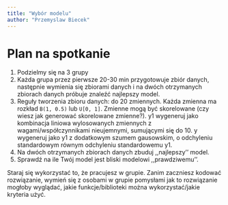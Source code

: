 ```yaml
---
title: "Wybór modelu"
author: "Przemyslaw Biecek"
---
```


# Plan na spotkanie

1. Podzielmy się na 3 grupy
2. Każda grupa przez pierwsze 20-30 min przygotowuje zbiór danych, następnie wymienia się zbiorami danych i na dwóch otrzymanych zbiorach danych próbuje znaleźć najlepszy model.
3. Reguły tworzenia zbioru danych: do 20 zmiennych. Każda zmienna ma rozkład `B(1, 0.5)` lub `U[0, 1]`. Zmienne mogą być skorelowane (czy wiesz jak generować skorelowane zmienne?). y1 wygeneruj jako kombinacja liniowa wylosowanych zmiennych z wagami/współczynnikami nieujemnymi, sumującymi się do 10. y wygeneruj jako y1 z dodatkowym szumem gausowskim, o odchyleniu standardowym równym odchyleniu standardowemu y1.
4. Na dwóch otrzymanych zbiorach danych zbuduj ,,najlepszy’’ model. 
5. Sprawdź na ile Twój model jest bliski modelowi ,,prawdziwemu''.

Staraj się wykorzystać to, że pracujesz w grupie. Zanim zaczniesz kodować rozwiązanie, wymień się z osobami w grupie pomysłami jak to rozwiązanie mogłoby wyglądać, jakie funkcje/biblioteki można wykorzystać/jakie kryteria użyć.

